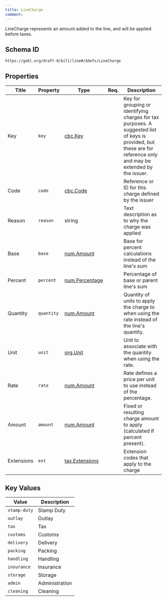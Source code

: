 ```yaml
---
title: LineCharge
comment: 
---
```


LineCharge represents an amount added to the line, and will be applied before taxes.

## Schema ID

`https://gobl.org/draft-0/bill/line#/$defs/LineCharge`

## Properties

| Title      | Property   | Type                                      | Req. | Description                                                                                                                                                         |
|------------|------------|-------------------------------------------|------|---------------------------------------------------------------------------------------------------------------------------------------------------------------------|
| Key        | `key`      | [cbc.Key](/draft-0/cbc/key)               |      | Key for grouping or identifying charges for tax purposes. A suggested list of keys is provided, but these are for reference only and may be extended by the issuer. |
| Code       | `code`     | [cbc.Code](/draft-0/cbc/code)             |      | Reference or ID for this charge defined by the issuer                                                                                                               |
| Reason     | `reason`   | string                                    |      | Text description as to why the charge was applied                                                                                                                   |
| Base       | `base`     | [num.Amount](/draft-0/num/amount)         |      | Base for percent calculations instead of the line's sum                                                                                                             |
| Percent    | `percent`  | [num.Percentage](/draft-0/num/percentage) |      | Percentage of base or parent line's sum                                                                                                                             |
| Quantity   | `quantity` | [num.Amount](/draft-0/num/amount)         |      | Quantity of units to apply the charge to when using the rate instead of the line's quantity.                                                                        |
| Unit       | `unit`     | [org.Unit](/draft-0/org/unit)             |      | Unit to associate with the quantity when using the rate.                                                                                                            |
| Rate       | `rate`     | [num.Amount](/draft-0/num/amount)         |      | Rate defines a price per unit to use instead of the percentage.                                                                                                     |
| Amount     | `amount`   | [num.Amount](/draft-0/num/amount)         |      | Fixed or resulting charge amount to apply (calculated if percent present).                                                                                          |
| Extensions | `ext`      | [tax.Extensions](/draft-0/tax/extensions) |      | Extension codes that apply to the charge                                                                                                                            |

## Key Values

| Value        | Description    |
|--------------|----------------|
| `stamp-duty` | Stamp Duty     |
| `outlay`     | Outlay         |
| `tax`        | Tax            |
| `customs`    | Customs        |
| `delivery`   | Delivery       |
| `packing`    | Packing        |
| `handling`   | Handling       |
| `insurance`  | Insurance      |
| `storage`    | Storage        |
| `admin`      | Administration |
| `cleaning`   | Cleaning       |

